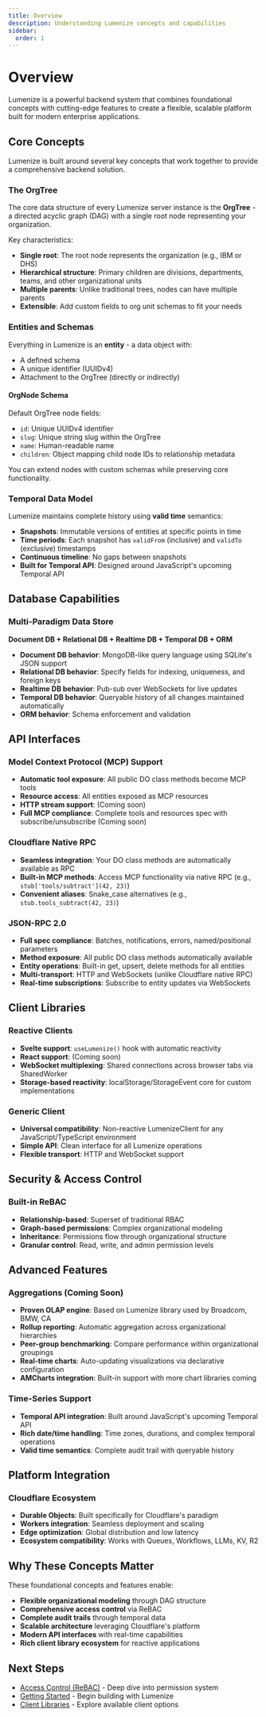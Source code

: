 ```yaml
---
title: Overview
description: Understanding Lumenize concepts and capabilities
sidebar:
  order: 1
---
```


# Overview

Lumenize is a powerful backend system that combines foundational concepts with cutting-edge features to create a flexible, scalable platform built for modern enterprise applications.

## Core Concepts

Lumenize is built around several key concepts that work together to provide a comprehensive backend solution.

### The OrgTree

The core data structure of every Lumenize server instance is the **OrgTree** - a directed acyclic graph (DAG) with a single root node representing your organization.

Key characteristics:
- **Single root**: The root node represents the organization (e.g., IBM or DHS)
- **Hierarchical structure**: Primary children are divisions, departments, teams, and other organizational units
- **Multiple parents**: Unlike traditional trees, nodes can have multiple parents
- **Extensible**: Add custom fields to org unit schemas to fit your needs

### Entities and Schemas

Everything in Lumenize is an **entity** - a data object with:
- A defined schema
- A unique identifier (UUIDv4)
- Attachment to the OrgTree (directly or indirectly)

#### OrgNode Schema

Default OrgTree node fields:
- `id`: Unique UUIDv4 identifier
- `slug`: Unique string slug within the OrgTree
- `name`: Human-readable name
- `children`: Object mapping child node IDs to relationship metadata

You can extend nodes with custom schemas while preserving core functionality.

### Temporal Data Model

Lumenize maintains complete history using **valid time** semantics:

- **Snapshots**: Immutable versions of entities at specific points in time
- **Time periods**: Each snapshot has `validFrom` (inclusive) and `validTo` (exclusive) timestamps
- **Continuous timeline**: No gaps between snapshots
- **Built for Temporal API**: Designed around JavaScript's upcoming Temporal API

## Database Capabilities

### Multi-Paradigm Data Store

**Document DB + Relational DB + Realtime DB + Temporal DB + ORM**

- **Document DB behavior**: MongoDB-like query language using SQLite's JSON support
- **Relational DB behavior**: Specify fields for indexing, uniqueness, and foreign keys  
- **Realtime DB behavior**: Pub-sub over WebSockets for live updates
- **Temporal DB behavior**: Queryable history of all changes maintained automatically
- **ORM behavior**: Schema enforcement and validation

## API Interfaces

### Model Context Protocol (MCP) Support

- **Automatic tool exposure**: All public DO class methods become MCP tools
- **Resource access**: All entities exposed as MCP resources
- **HTTP stream support**: (Coming soon)
- **Full MCP compliance**: Complete tools and resources spec with subscribe/unsubscribe (Coming soon)

### Cloudflare Native RPC

- **Seamless integration**: Your DO class methods are automatically available as RPC
- **Built-in MCP methods**: Access MCP functionality via native RPC (e.g., `stub['tools/subtract'](42, 23)`)
- **Convenient aliases**: Snake_case alternatives (e.g., `stub.tools_subtract(42, 23)`)

### JSON-RPC 2.0

- **Full spec compliance**: Batches, notifications, errors, named/positional parameters
- **Method exposure**: All public DO class methods automatically available
- **Entity operations**: Built-in get, upsert, delete methods for all entities
- **Multi-transport**: HTTP and WebSockets (unlike Cloudflare native RPC)
- **Real-time subscriptions**: Subscribe to entity updates via WebSockets

## Client Libraries

### Reactive Clients

- **Svelte support**: `useLumenize()` hook with automatic reactivity
- **React support**: (Coming soon)
- **WebSocket multiplexing**: Shared connections across browser tabs via SharedWorker
- **Storage-based reactivity**: localStorage/StorageEvent core for custom implementations

### Generic Client

- **Universal compatibility**: Non-reactive LumenizeClient for any JavaScript/TypeScript environment
- **Simple API**: Clean interface for all Lumenize operations
- **Flexible transport**: HTTP and WebSocket support

## Security & Access Control

### Built-in ReBAC

- **Relationship-based**: Superset of traditional RBAC
- **Graph-based permissions**: Complex organizational modeling
- **Inheritance**: Permissions flow through organizational structure
- **Granular control**: Read, write, and admin permission levels

## Advanced Features

### Aggregations (Coming Soon)

- **Proven OLAP engine**: Based on Lumenize library used by Broadcom, BMW, CA
- **Rollup reporting**: Automatic aggregation across organizational hierarchies  
- **Peer-group benchmarking**: Compare performance within organizational groupings
- **Real-time charts**: Auto-updating visualizations via declarative configuration
- **AMCharts integration**: Built-in support with more chart libraries coming

### Time-Series Support

- **Temporal API integration**: Built around JavaScript's upcoming Temporal API
- **Rich date/time handling**: Time zones, durations, and complex temporal operations
- **Valid time semantics**: Complete audit trail with queryable history

## Platform Integration

### Cloudflare Ecosystem

- **Durable Objects**: Built specifically for Cloudflare's paradigm
- **Workers integration**: Seamless deployment and scaling
- **Edge optimization**: Global distribution and low latency
- **Ecosystem compatibility**: Works with Queues, Workflows, LLMs, KV, R2

## Why These Concepts Matter

These foundational concepts and features enable:
- **Flexible organizational modeling** through DAG structure
- **Comprehensive access control** via ReBAC
- **Complete audit trails** through temporal data
- **Scalable architecture** leveraging Cloudflare's platform
- **Modern API interfaces** with real-time capabilities
- **Rich client library ecosystem** for reactive applications

## Next Steps

- [Access Control (ReBAC)](/docs/concepts/rebac) - Deep dive into permission system
- [Getting Started](/docs/getting-started/) - Begin building with Lumenize
- [Client Libraries](/docs/client-libraries/) - Explore available client options
